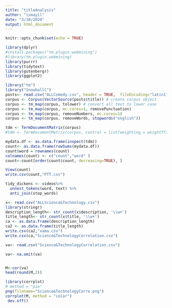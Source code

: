 ```yaml
---
title: "titleAnalysis"
author: "ismayil"
date: "3/10/2020"
output: html_document
---
```


```r
knitr::opts_chunk$set(echo = TRUE)
```

```r

library(dplyr)
#install.packages("tm.plugin.webmining")
#library(tm.plugin.webmining)
library(purrr)
library(tidytext)
library(gutenbergr)
library(ggplot2)

```

```r

library("tm")
library("SnowballC")
posts<- read.csv("ALLComedy.csv", header = TRUE,  fileEncoding="latin1")
corpus <- Corpus(VectorSource(posts$title)) # create corpus object
corpus <- tm_map(corpus, tolower) # convert all text to lower case
corpus <- tm_map(corpus, mc.cores=1, removePunctuation)
corpus <- tm_map(corpus, removeNumbers, mc.cores=1)
corpus <- tm_map(corpus, removeWords, stopwords("english"))

tdm <- TermDocumentMatrix(corpus)
#tdm <- TermDocumentMatrix(corpus, control = list(weighting = weightTfIdf))

mydata.df <- as.data.frame(inspect(tdm))
count<- as.data.frame(rowSums(mydata.df))
count$word = rownames(count)
colnames(count) <- c("count","word" )
count<-count[order(count$count, decreasing=TRUE), ]

View(count)
write.csv(count,"PTT.csv")

```

```r
tidy_dickens <- videos%>%
  unnest_tokens(word, text) %>%
  anti_join(stop_words)
```
```r

x<- read.csv("ALLScience&Technology.csv")
library(stringr)
description_length<- str_count(x$description, '\\w+')
title_length<- str_count(x$title, '\\w+')
ca <- as.data.frame(description_length)
ca2 <- as.data.frame(title_length)
write.csv(ca2,"xama.csv")
write.csv(ca,"Science&TechnologyCorrelation.csv")

```

```r
va<- read.csv("Science&TechnologyCorrelation.csv")

va<- na.omit(va)


M<-cor(va)
head(round(M,2))

library(corrplot)
# method = "pie"
png(filename="Science&TechnologyCorre.png")
corrplot(M, method = "color")
 dev.off()

```

